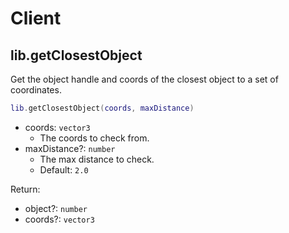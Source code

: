 # Client

## lib.getClosestObject

Get the object handle and coords of the closest object to a set of coordinates.

```lua
lib.getClosestObject(coords, maxDistance)
```

- coords: `vector3`
  - The coords to check from.
- maxDistance?: `number`
  - The max distance to check.
  - Default: `2.0`

Return:

- object?: `number`
- coords?: `vector3`
